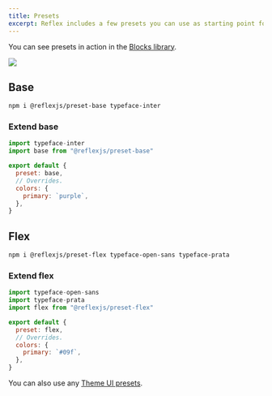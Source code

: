 ```yaml
---
title: Presets
excerpt: Reflex includes a few presets you can use as starting point for your themes.
---
```


You can see presets in action in the [Blocks library](/library).

<Image src="reflex-blocks-library-screenshot.jpg" />

## Base

```sh
npm i @reflexjs/preset-base typeface-inter
```

### Extend base

```js title=src/@reflexjs/gatsby-theme-base/theme.js
import typeface-inter
import base from "@reflexjs/preset-base"

export default {
  preset: base,
  // Overrides.
  colors: {
    primary: `purple`,
  },
}
```

## Flex

```sh
npm i @reflexjs/preset-flex typeface-open-sans typeface-prata
```

### Extend flex

```js title=src/@reflexjs/gatsby-theme-base/theme.js
import typeface-open-sans
import typeface-prata
import flex from "@reflexjs/preset-flex"

export default {
  preset: flex,
  // Overrides.
  colors: {
    primary: `#09f`,
  },
}
```

You can also use any [Theme UI presets](https://theme-ui.com/packages/presets).
